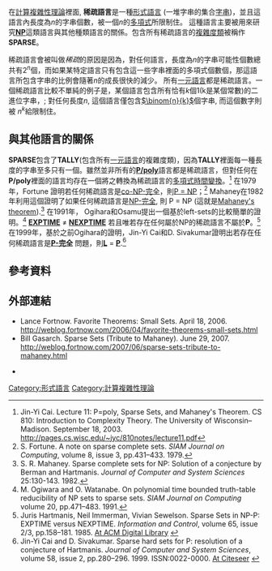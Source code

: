 在[[計算複雜性理論|計算複雜性理論]]裡面, '''稀疏語言'''是一種[[形式語言|形式語言]] (一堆字串的集合[[字串|字串]])，並且這語言內長度為''n''的字串個數，被一個''n''的[[多項式|多項式]]所限制住。 這種語言主要被用來研究'''[[NP_(複雜度)|NP]]'''這類語言與其他種類語言的關係。包含所有稀疏語言的[[複雜度類|複雜度類]]被稱作'''SPARSE'''。

稀疏語言會被叫做''稀疏''的原因是因為，對任何語言，長度為''n''的字串可能性個數總共有2<sup>''n''</sup>個，而如果某特定語言只有包含這一些字串裡面的多項式個數個，那這語言所包含字串的比例會隨著''n''的成長很快的減少。 所有[[一元語言|一元語言]]都是稀疏語言。一個稀疏語言比較不單純的例子是，某個語言包含所有恰有''k''個1(k是某個常數)的二進位字串，; 對任何長度''n'', 這個語言僅包含[[二項式係數|<math>\binom{n}{k}</math>]]個字串, 而這個數字則被 ''n''<sup>''k''</sup>給限制住。

== 與其他語言的關係 ==

'''SPARSE'''包含了'''TALLY'''(包含所有[[一元語言|一元語言]]的複雜度類)，因為'''TALLY'''裡面每一種長度的字串至多只有一個。雖然並非所有的'''[[P/poly|P/poly]]'''語言都是稀疏語言，但對任何在'''P/poly'''裡面的語言均存在一個將之轉換為稀疏語言的[[多項式時間變換|多項式時間變換]]。<ref>Jin-Yi Cai. Lecture 11: P=poly, Sparse Sets, and Mahaney's Theorem. CS 810: Introduction to Complexity Theory. The University of Wisconsin–Madison. September 18, 2003. http://pages.cs.wisc.edu/~jyc/810notes/lecture11.pdf{{dead link|date=2018年4月 |bot=InternetArchiveBot |fix-attempted=yes }}</ref> 在1979年，Fortune 證明若任何稀疏語言是[[co-NP-完全|co-NP-完全]]，則[[P/NP問題|P = NP]]；<ref>S. Fortune. A note on sparse complete sets. ''SIAM Journal on Computing'', volume 8, issue 3, pp.431–433. 1979.</ref> Mahaney在1982年利用這個證明了如果任何稀疏語言是[[NP-完全|NP-完全]], 則 P = NP (這就是[[Mahaney's_theorem|Mahaney's theorem]]).<ref>S. R. Mahaney. Sparse complete sets for NP: Solution of a conjecture by Berman and Hartmanis. ''Journal of Computer and System Sciences'' 25:130-143. 1982.</ref> 在1991年， Ogihara和Osamu提出一個基於left-sets的比較簡單的證明。<ref>M. Ogiwara and O. Watanabe. On polynomial time bounded truth-table reducibility of NP sets to sparse sets. ''SIAM Journal on Computing'' volume 20, pp.471–483. 1991.</ref> '''[[EXPTIME|EXPTIME]]''' ≠ '''[[NEXPTIME|NEXPTIME]]''' 若且唯若存在任何屬於NP的稀疏語言不屬於'''P'''。<ref>Juris Hartmanis, Neil Immerman, Vivian Sewelson. Sparse Sets in NP-P: EXPTIME versus NEXPTIME. ''Information and Control'', volume 65, issue 2/3, pp.158–181. 1985. [http://portal.acm.org/citation.cfm?id=808769 At ACM Digital Library] {{Webarchive|url=https://archive.is/20120712205722/http://portal.acm.org/citation.cfm?id=808769 |date=2012-07-12 }}</ref> 在1999年，基於之前Ogihara的證明，Jin-Yi Cai和D. Sivakumar證明出若存在任何稀疏語言是'''[[P-完全|P-完全]]''' 問題，則'''[[L_(複雜度)|L]]''' = '''[[P_(複雜度)|P]]'''.<ref>Jin-Yi Cai and D. Sivakumar. Sparse hard sets for P: resolution of a conjecture of Hartmanis. ''Journal of Computer and System Sciences'', volume 58, issue 2, pp.280–296. 1999. ISSN:0022-0000. [http://citeseer.ist.psu.edu/501645.html At Citeseer] {{Wayback|url=http://citeseer.ist.psu.edu/501645.html |date=20071109091944 }}</ref>

== 參考資料 ==

<references />
== 外部連結 ==
* Lance Fortnow. Favorite Theorems: Small Sets. April 18, 2006. http://weblog.fortnow.com/2006/04/favorite-theorems-small-sets.html {{Wayback|url=http://weblog.fortnow.com/2006/04/favorite-theorems-small-sets.html |date=20090220180359 }}
* Bill Gasarch. Sparse Sets (Tribute to Mahaney). June 29, 2007. http://weblog.fortnow.com/2007/06/sparse-sets-tribute-to-mahaney.html {{Wayback|url=http://weblog.fortnow.com/2007/06/sparse-sets-tribute-to-mahaney.html |date=20090424085339 }}

* {{CZoo|SPARSE|S#sparse}}

[[Category:形式語言|Category:形式語言]]
[[Category:計算複雜性理論|Category:計算複雜性理論]]